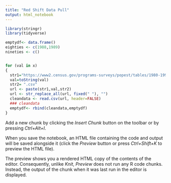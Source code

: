 ```yaml
---
title: "Red Shift Data Pull"
output: html_notebook
---
```




```r
library(stringr)
library(tidyverse)

emptydf<- data.frame()
eighties <- c(1988,1989)
nineties <- c()


for (val in x)
{
  str1="https://www2.census.gov/programs-surveys/popest/tables/1980-1990/counties/asrh/pe-02-"
  val=toString(val)
  str2= ".csv"
  url <- paste(str1,val,str2)
  url <- str_replace_all(url, fixed(" "), "")
  cleandata <- read.csv(url, header=FALSE)
  ### cleandata
  emptydf<- rbind(cleandata,emptydf)
}
```

Add a new chunk by clicking the *Insert Chunk* button on the toolbar or by pressing *Ctrl+Alt+I*.

When you save the notebook, an HTML file containing the code and output will be saved alongside it (click the *Preview* button or press *Ctrl+Shift+K* to preview the HTML file).

The preview shows you a rendered HTML copy of the contents of the editor. Consequently, unlike *Knit*, *Preview* does not run any R code chunks. Instead, the output of the chunk when it was last run in the editor is displayed.

